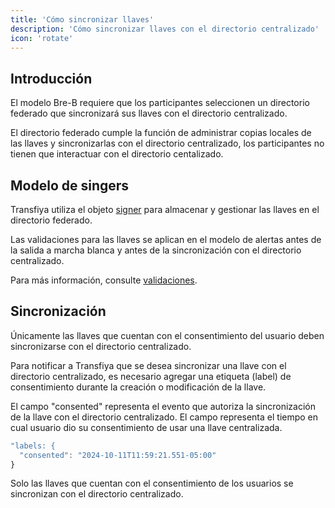 ```yaml
---
title: 'Cómo sincronizar llaves'
description: 'Cómo sincronizar llaves con el directorio centralizado'
icon: 'rotate'
---
```


## Introducción

El modelo Bre-B requiere que los participantes seleccionen un directorio federado que sincronizará sus llaves con el directorio centralizado.

El directorio federado cumple la función de administrar copias locales de las llaves y sincronizarlas con el directorio centralizado, los participantes no tienen que interactuar con el directorio centalizado.

## Modelo de singers

Transfiya utiliza el objeto [signer](../about/about-signers) para almacenar y gestionar las llaves en el directorio federado.

Las validaciones para las llaves se aplican en el modelo de alertas antes de la salida a marcha blanca y antes de la sincronización con el directorio centralizado.

Para más información, consulte [validaciones](../about/about-validations).

## Sincronización

Únicamente las llaves que cuentan con el consentimiento del usuario deben sincronizarse con el directorio centralizado.

Para notificar a Transfiya que se desea sincronizar una llave con el directorio centralizado, es necesario agregar una etiqueta (label) de consentimiento durante la creación o modificación de la llave.

El campo "consented" representa el evento que autoriza la sincronización de la llave con el directorio centralizado. El campo representa el tiempo en cual usuario dio su consentimiento de usar una llave centralizada.

```javascript
"labels: {
  "consented": "2024-10-11T11:59:21.551-05:00"
}
```

<Info>
    Solo las llaves que cuentan con el consentimiento de los usuarios se sincronizan con el directorio centralizado.
</Info>
